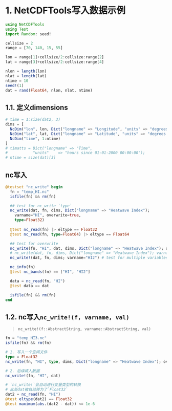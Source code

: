 # 1. NetCDFTools写入数据示例

```julia
using NetCDFTools
using Test
import Random: seed!
```


```julia
cellsize = 2
range = [70, 140, 15, 55]

lon = range[1]+cellsize/2:cellsize:range[2]
lat = range[3]+cellsize/2:cellsize:range[4]

nlon = length(lon)
nlat = length(lat)
ntime = 10
seed!(1)
dat = rand(Float64, nlon, nlat, ntime)
```

## 1.1. 定义dimensions
```julia
# time = 1:size(dat2, 3)
dims = [
  NcDim("lon", lon, Dict("longname" => "Longitude", "units" => "degrees east"))
  NcDim("lat", lat, Dict("longname" => "Latitude", "units" => "degrees north"))
  NcDim("time", 1:ntime)
]
# timatts = Dict("longname" => "Time",
#           "units"    => "hours since 01-01-2000 00:00:00");
# ntime = size(dat)[3]
```

## nc写入

```julia
@testset "nc_write" begin  
  fn = "temp_HI.nc"
  isfile(fn) && rm(fn)

  ## test for nc_write `type`
  nc_write(dat, fn, dims, Dict("longname" => "Heatwave Index");
    varname="HI", overwrite=true,
    type=Float32)
  
  @test nc_read(fn) |> eltype == Float32
  @test nc_read(fn, type=Float64) |> eltype == Float64

  ## test for overwrite
  nc_write(fn, "HI", dat, dims, Dict("longname" => "Heatwave Index"); overwrite=true)
  # nc_write(dat, fn, dims, Dict("longname" => "Heatwave Index"); varname="HI", overwrite=true)
  nc_write!(dat, fn, dims; varname="HI2") # test for multiple variables

  nc_info(fn)
  @test nc_bands(fn) == ["HI", "HI2"]

  data = nc_read(fn, "HI")
  @test data == dat

  isfile(fn) && rm(fn)
end
```

## 1.2. nc写入`nc_write!(f, varname, val)`

> `nc_write!(f::AbstractString, varname::AbstractString, val)`

```julia
fn = "temp_HI3.nc"
isfile(fn) && rm(fn)

# 1. 写入一个空间文件
type = Float32
nc_write(fn, "HI", type, dims, Dict("longname" => "Heatwave Index"); overwrite=true)

# 2. 后续填入数据
nc_write!(fn, "HI", dat)

# `nc_write!`会自动进行变量类型的转换
# 此处dat被自动转为了`Float32`
dat2 = nc_read(fn, "HI")
@test eltype(dat2) == Float32
@test maximum(abs.(dat2 - dat)) <= 1e-6
```
